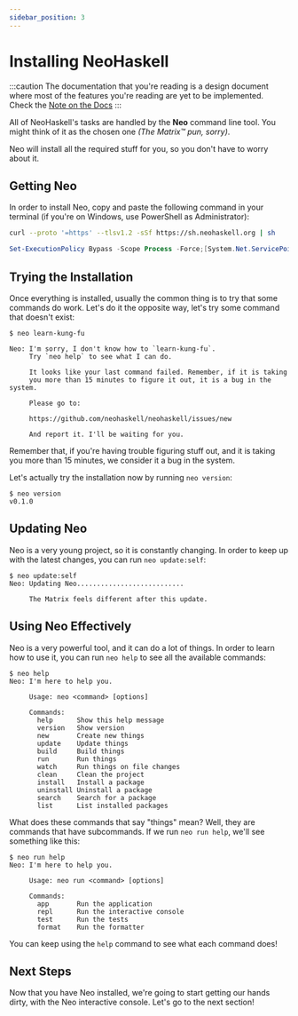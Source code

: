 ```yaml
---
sidebar_position: 3
---
```



# Installing NeoHaskell

:::caution
The documentation that you're reading is a design document where most of
the features you're reading are yet to be implemented. Check the [Note on the Docs](/docs/docs-intro)
:::

All of NeoHaskell's tasks are handled by the **Neo** command line tool. You might think of it as the chosen one _(The Matrix™️ pun, sorry)_.

Neo will install all the required stuff for you, so you don't have to worry about it.

## Getting Neo

In order to install Neo, copy and paste the following command in your terminal (if you're on Windows, use PowerShell as Administrator): <Badge issue="66" />

<Tabs groupId="os">
<TabItem value="mac" label="MacOS/Linux/WSL2">

```bash
curl --proto '=https' --tlsv1.2 -sSf https://sh.neohaskell.org | sh
```

</TabItem>

<TabItem value="windows" label="Windows">

```powershell
Set-ExecutionPolicy Bypass -Scope Process -Force;[System.Net.ServicePointManager]::SecurityProtocol = [System.Net.ServicePointManager]::SecurityProtocol -bor 3072; try { Invoke-Command -ScriptBlock ([ScriptBlock]::Create((Invoke-WebRequest https://ps.neohaskell.org -UseBasicParsing))) -ArgumentList $true } catch { Write-Error $_ }
```

</TabItem>

</Tabs>

## Trying the Installation

Once everything is installed, usually the common thing is to try that
some commands do work. Let's do it the opposite way, let's try some
command that doesn't exist: <Badge issue="68" />

```text
$ neo learn-kung-fu

Neo: I'm sorry, I don't know how to `learn-kung-fu`.
     Try `neo help` to see what I can do.

     It looks like your last command failed. Remember, if it is taking
     you more than 15 minutes to figure it out, it is a bug in the system.

     Please go to:

     https://github.com/neohaskell/neohaskell/issues/new

     And report it. I'll be waiting for you.
```

Remember that, if you're having trouble figuring stuff out, and it is
taking you more than 15 minutes, we consider it a bug in the system.

Let's actually try the installation now by running `neo version`:

```text
$ neo version
v0.1.0
```

## Updating Neo

Neo is a very young project, so it is constantly changing. In order to
keep up with the latest changes, you can run `neo update:self`: <Badge issue="69" />

```text
$ neo update:self
Neo: Updating Neo...........................

     The Matrix feels different after this update.
```

## Using Neo Effectively

Neo is a very powerful tool, and it can do a lot of things. In order to
learn how to use it, you can run `neo help` to see all the available
commands: <Badge issue="70" />

```text
$ neo help
Neo: I'm here to help you.

     Usage: neo <command> [options]

     Commands:
       help      Show this help message
       version   Show version
       new       Create new things
       update    Update things
       build     Build things
       run       Run things
       watch     Run things on file changes
       clean     Clean the project
       install   Install a package
       uninstall Uninstall a package
       search    Search for a package
       list      List installed packages
```

What does these commands that say "things" mean? Well, they are
commands that have subcommands. If we run `neo run help`, we'll see
something like this:

```text
$ neo run help
Neo: I'm here to help you.

     Usage: neo run <command> [options]

     Commands:
       app       Run the application
       repl      Run the interactive console
       test      Run the tests
       format    Run the formatter
```

You can keep using the `help` command to see what each command does!

## Next Steps

Now that you have Neo installed, we're going to start getting our hands
dirty, with the Neo interactive console. Let's go to the next section!

